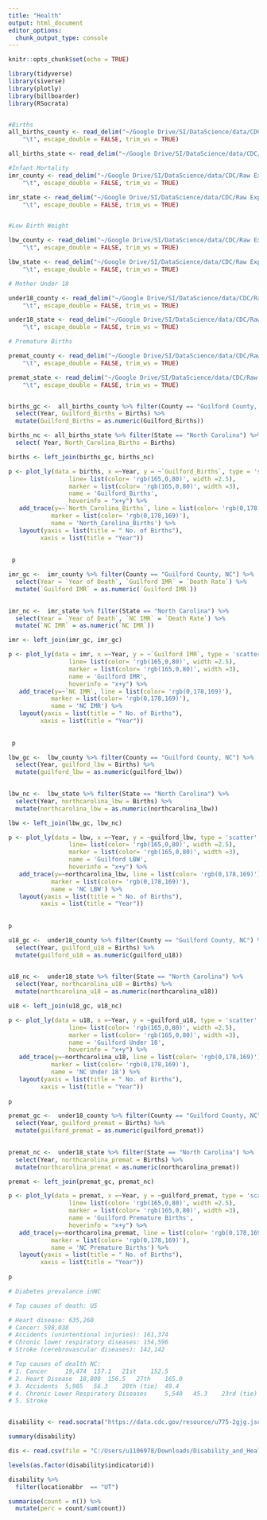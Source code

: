 ```yaml
---
title: "Health"
output: html_document
editor_options: 
  chunk_output_type: console
---
```


```r
knitr::opts_chunk$set(echo = TRUE)

library(tidyverse)
library(siverse)
library(plotly)
library(billboarder)
library(RSocrata)



```


```r

#Births
all_births_county <- read_delim("~/Google Drive/SI/DataScience/data/CDC/Raw Exports/Grouped by County/Natality 2007-2017/all births.txt", 
    "\t", escape_double = FALSE, trim_ws = TRUE)

all_births_state <- read_delim("~/Google Drive/SI/DataScience/data/CDC/Raw Exports/Grouped by State/Natality 2007-2017/all births.txt", "\t", escape_double = FALSE, trim_ws = TRUE)

#Infant Mortality
imr_county <- read_delim("~/Google Drive/SI/DataScience/data/CDC/Raw Exports/Grouped by County/Natality 2007-2017/infant mortality.txt", 
    "\t", escape_double = FALSE, trim_ws = TRUE)

imr_state <- read_delim("~/Google Drive/SI/DataScience/data/CDC/Raw Exports/Grouped by State//Natality 2007-2017/infant mortality.txt", 
    "\t", escape_double = FALSE, trim_ws = TRUE)


#Low Birth Weight

lbw_county <- read_delim("~/Google Drive/SI/DataScience/data/CDC/Raw Exports/Grouped by County/Natality 2007-2017/low birth weight under 2500 grams.txt", 
    "\t", escape_double = FALSE, trim_ws = TRUE)

lbw_state <- read_delim("~/Google Drive/SI/DataScience/data/CDC/Raw Exports/Grouped by State//Natality 2007-2017/low birth weight under 2500 grams.txt", 
    "\t", escape_double = FALSE, trim_ws = TRUE)

# Mother Under 18

under18_county <- read_delim("~/Google Drive/SI/DataScience/data/CDC/Raw Exports/Grouped by County/Natality 2007-2017/mother under 18.txt", 
    "\t", escape_double = FALSE, trim_ws = TRUE)

under18_state <- read_delim("~/Google Drive/SI/DataScience/data/CDC/Raw Exports/Grouped by State//Natality 2007-2017/mother under 18.txt", 
    "\t", escape_double = FALSE, trim_ws = TRUE)

# Premature Births

premat_county <- read_delim("~/Google Drive/SI/DataScience/data/CDC/Raw Exports/Grouped by County/Natality 2007-2017/premature births before 37 weeks.txt", 
    "\t", escape_double = FALSE, trim_ws = TRUE)

premat_state <- read_delim("~/Google Drive/SI/DataScience/data/CDC/Raw Exports/Grouped by State//Natality 2007-2017/premature births before 37 weeks.txt", 
    "\t", escape_double = FALSE, trim_ws = TRUE)



```



```r

births_gc <-  all_births_county %>% filter(County == "Guilford County, NC") %>%
  select(Year, Guilford_Births = Births) %>% 
  mutate(Guilford_Births = as.numeric(Guilford_Births))

births_nc <- all_births_state %>% filter(State == "North Carolina") %>% 
  select( Year, North_Carolina_Births = Births)

births <- left_join(births_gc, births_nc)

p <- plot_ly(data = births, x =~Year, y = ~`Guilford_Births`, type = 'scatter', mode = 'lines+markers', 
                 line= list(color= 'rgb(165,0,80)', width =2.5), 
                 marker = list(color= 'rgb(165,0,80)', width =3), 
                 name = 'Guilford_Births',
                 hoverinfo = "x+y") %>% 
   add_trace(y=~`North_Carolina_Births`, line = list(color= 'rgb(0,178,169)'), 
            marker = list(color= 'rgb(0,178,169)'),
            name = 'North_Carolina_Births') %>% 
   layout(yaxis = list(title = " No. of Births"),
         xaxis = list(title = "Year"))
   
 
 p

```




```r

imr_gc <-  imr_county %>% filter(County == "Guilford County, NC") %>%
  select(Year = `Year of Death`, `Guilford IMR` = `Death Rate`) %>% 
  mutate(`Guilford IMR` = as.numeric(`Guilford IMR`))
 

imr_nc <-  imr_state %>% filter(State == "North Carolina") %>%
  select(Year = `Year of Death`, `NC IMR` = `Death Rate`) %>% 
  mutate(`NC IMR` = as.numeric(`NC IMR`))

imr <- left_join(imr_gc, imr_gc)

p <- plot_ly(data = imr, x =~Year, y = ~`Guilford IMR`, type = 'scatter', mode = 'lines+markers', 
                 line= list(color= 'rgb(165,0,80)', width =2.5), 
                 marker = list(color= 'rgb(165,0,80)', width =3), 
                 name = 'Guilford IMR',
                 hoverinfo = "x+y") %>% 
   add_trace(y=~`NC IMR`, line = list(color= 'rgb(0,178,169)'), 
            marker = list(color= 'rgb(0,178,169)'),
            name = 'NC IMR') %>% 
   layout(yaxis = list(title = " No. of Births"),
         xaxis = list(title = "Year"))
   
 
 p


```



```r

lbw_gc <-  lbw_county %>% filter(County == "Guilford County, NC") %>%
  select(Year, guilford_lbw = Births) %>% 
  mutate(guilford_lbw = as.numeric(guilford_lbw))
 

lbw_nc <-  lbw_state %>% filter(State == "North Carolina") %>%
  select(Year, northcarolina_lbw = Births) %>% 
  mutate(northcarolina_lbw = as.numeric(northcarolina_lbw))

lbw <- left_join(lbw_gc, lbw_nc)

p <- plot_ly(data = lbw, x =~Year, y = ~guilford_lbw, type = 'scatter', mode = 'lines+markers', 
                 line= list(color= 'rgb(165,0,80)', width =2.5), 
                 marker = list(color= 'rgb(165,0,80)', width =3), 
                 name = 'Guilford LBW',
                 hoverinfo = "x+y") %>% 
   add_trace(y=~northcarolina_lbw, line = list(color= 'rgb(0,178,169)'), 
            marker = list(color= 'rgb(0,178,169)'),
            name = 'NC LBW') %>% 
   layout(yaxis = list(title = " No. of Births"),
         xaxis = list(title = "Year"))
   
 
p

```



```r

u18_gc <-  under18_county %>% filter(County == "Guilford County, NC") %>%
  select(Year, guilford_u18 = Births) %>% 
  mutate(guilford_u18 = as.numeric(guilford_u18))
 

u18_nc <-  under18_state %>% filter(State == "North Carolina") %>%
  select(Year, northcarolina_u18 = Births) %>% 
  mutate(northcarolina_u18 = as.numeric(northcarolina_u18))

u18 <- left_join(u18_gc, u18_nc)

p <- plot_ly(data = u18, x =~Year, y = ~guilford_u18, type = 'scatter', mode = 'lines+markers', 
                 line= list(color= 'rgb(165,0,80)', width =2.5), 
                 marker = list(color= 'rgb(165,0,80)', width =3), 
                 name = 'Guilford Under 18',
                 hoverinfo = "x+y") %>% 
   add_trace(y=~northcarolina_u18, line = list(color= 'rgb(0,178,169)'), 
            marker = list(color= 'rgb(0,178,169)'),
            name = 'NC Under 18') %>% 
   layout(yaxis = list(title = " No. of Births"),
         xaxis = list(title = "Year"))
   
p

```



```r

premat_gc <-  under18_county %>% filter(County == "Guilford County, NC") %>%
  select(Year, guilford_premat = Births) %>% 
  mutate(guilford_premat = as.numeric(guilford_premat))
 

premat_nc <-  under18_state %>% filter(State == "North Carolina") %>%
  select(Year, northcarolina_premat = Births) %>% 
  mutate(northcarolina_premat = as.numeric(northcarolina_premat))

premat <- left_join(premat_gc, premat_nc)

p <- plot_ly(data = premat, x =~Year, y = ~guilford_premat, type = 'scatter', mode = 'lines+markers', 
                 line= list(color= 'rgb(165,0,80)', width =2.5), 
                 marker = list(color= 'rgb(165,0,80)', width =3), 
                 name = 'Guilford Premature Births',
                 hoverinfo = "x+y") %>% 
   add_trace(y=~northcarolina_premat, line = list(color= 'rgb(0,178,169)'), 
            marker = list(color= 'rgb(0,178,169)'),
            name = 'NC Premature Births') %>% 
   layout(yaxis = list(title = " No. of Births"),
         xaxis = list(title = "Year"))
   
p

```



```r

# Diabetes prevalance inNC

# Top causes of death: US

# Heart disease: 635,260
# Cancer: 598,038
# Accidents (unintentional injuries): 161,374
# Chronic lower respiratory diseases: 154,596
# Stroke (cerebrovascular diseases): 142,142

# Top causes of dealth NC: 
# 1. Cancer 	19,474 	157.1 	21st 	152.5
# 2. Heart Disease 	18,808 	156.5 	27th 	165.0
# 3. Accidents 	5,985 	56.3 	20th (tie) 	49.4
# 4. Chronic Lower Respiratory Diseases 	5,540 	45.3 	23rd (tie) 	40.9
# 5. Stroke


disability <- read.socrata("https://data.cdc.gov/resource/u775-2gjg.json")

summary(disability)

dis <- read.csv(file = "C:/Users/u1106978/Downloads/Disability_and_Health_Data_System__DHDS_.csv")

levels(as.factor(disability$indicatorid))

disability %>% 
  filter(locationabbr  == "UT")

summarise(count = n()) %>% 
  mutate(perc = count/sum(count))

```

